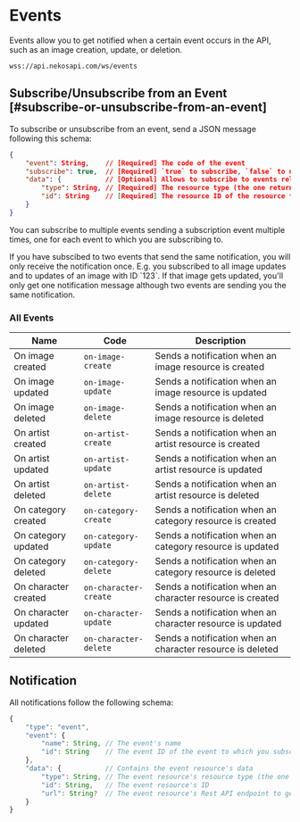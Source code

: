 
# Events

Events allow you to get notified when a certain event occurs in the API, such as an image creation, update, or deletion.

```
wss://api.nekosapi.com/ws/events
```

## Subscribe/Unsubscribe from an Event [#subscribe-or-unsubscribe-from-an-event]

To subscribe or unsubscribe from an event, send a JSON message following this schema:

```json filename="Message schema"
{
    "event": String,    // [Required] The code of the event
    "subscribe": true,  // [Required] `true` to subscribe, `false` to unsubscribe
    "data": {           // [Optional] Allows to subscribe to events related to a specific resource
        "type": String, // [Required] The resource type (the one returned in Rest API's responses) of the resource to which the events you are subscribing to
        "id": String    // [Required] The resource ID of the resource to which the events you are subscribing to
    }
}
```

You can subscribe to multiple events sending a subscription event multiple times, one for each event to which you are subscribing to.

<Callout type="info">
    If you have subscibed to two events that send the same notification, you
    will only receive the notification once. E.g. you subscribed to all image
    updates and to updates of an image with ID `123`. If that image gets
    updated, you'll only get one notification message although two events are
    sending you the same notification.
</Callout>

### All Events

| Name                 | Code                  | Description                                                |
| -------------------- | --------------------- | ---------------------------------------------------------- |
| On image created     | `on-image-create`     | Sends a notification when an image resource is created     |
| On image updated     | `on-image-update`     | Sends a notification when an image resource is updated     |
| On image deleted     | `on-image-delete`     | Sends a notification when an image resource is deleted     |
| On artist created    | `on-artist-create`    | Sends a notification when an artist resource is created    |
| On artist updated    | `on-artist-update`    | Sends a notification when an artist resource is updated    |
| On artist deleted    | `on-artist-delete`    | Sends a notification when an artist resource is deleted    |
| On category created  | `on-category-create`  | Sends a notification when an category resource is created  |
| On category updated  | `on-category-update`  | Sends a notification when an category resource is updated  |
| On category deleted  | `on-category-delete`  | Sends a notification when an category resource is deleted  |
| On character created | `on-character-create` | Sends a notification when an character resource is created |
| On character updated | `on-character-update` | Sends a notification when an character resource is updated |
| On character deleted | `on-character-delete` | Sends a notification when an character resource is deleted |

## Notification

All notifications follow the following schema:

```js filename="Notification shema"
{
    "type": "event",
    "event": {
        "name": String, // The event's name
        "id": String    // The event ID of the event to which you subscribed to
    },
    "data": {           // Contains the event resource's data
        "type": String, // The event resource's resource type (the one returned in Rest API's responses)
        "id": String,   // The event resource's ID
        "url": String?  // The event resource's Rest API endpoint to get all the resource's data
    }
}
```
